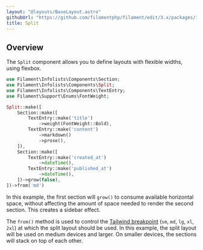 ```yaml
---
layout: "@layouts/BaseLayout.astro"
githubUrl: "https://github.com/filamentphp/filament/edit/3.x/packages/infolists/docs/04-layout/06-split.md"
title: Split
---
```


## Overview

The `Split` component allows you to define layouts with flexible widths, using flexbox.

```php
use Filament\Infolists\Components\Section;
use Filament\Infolists\Components\Split;
use Filament\Infolists\Components\TextEntry;
use Filament\Support\Enums\FontWeight;

Split::make([
    Section::make([
        TextEntry::make('title')
            ->weight(FontWeight::Bold),
        TextEntry::make('content')
            ->markdown()
            ->prose(),
    ]),
    Section::make([
        TextEntry::make('created_at')
            ->dateTime(),
        TextEntry::make('published_at')
            ->dateTime(),
    ])->grow(false),
])->from('md')
```

In this example, the first section will `grow()` to consume available horizontal space, without affecting the amount of space needed to render the second section. This creates a sidebar effect.

The `from()` method is used to control the [Tailwind breakpoint](https://tailwindcss.com/docs/responsive-design#overview) (`sm`, `md`, `lg`, `xl`, `2xl`) at which the split layout should be used. In this example, the split layout will be used on medium devices and larger. On smaller devices, the sections will stack on top of each other.

<AutoScreenshot name="infolists/layout/split/simple" alt="Split" version="3.x" />
